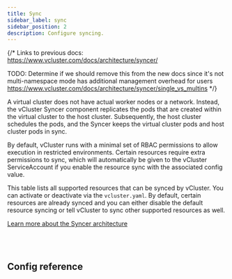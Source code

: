```yaml
---
title: Sync
sidebar_label: sync
sidebar_position: 2
description: Configure syncing.
---
```



{/*
Links to previous docs:
https://www.vcluster.com/docs/architecture/syncer/

TODO: Determine if we should remove this from the new docs since it's not multi-namespace mode has additional management overhead for users
https://www.vcluster.com/docs/architecture/syncer/single_vs_multins
*/}

A virtual cluster does not have actual worker nodes or a network. Instead, the vCluster Syncer component replicates the pods that are created within the virtual cluster to the host cluster. Subsequently, the host cluster schedules the pods, and the Syncer keeps the virtual cluster pods and host cluster pods in sync.

By default, vCluster runs with a minimal set of RBAC permissions to allow execution in restricted environments. Certain resources require extra permissions to sync, which will automatically be given to the vCluster ServiceAccount if you enable the resource sync with the associated config value.

This table lists all supported resources that can be synced by vCluster. You can activate or deactivate via the `vcluster.yaml`. By default, certain resources are already synced and you can either disable the default resource syncing or tell vCluster to sync other supported resources as well.

[Learn more about the Syncer architecture](/architecture/syncer/)

<br/><br/>
<CoreSyncedResources/>


## Config reference

<Sync/>
